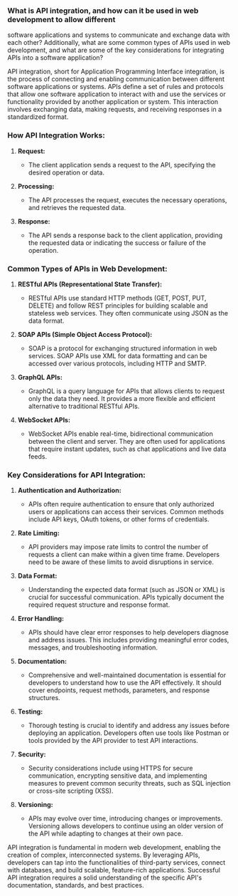 ### What is API integration, and how can it be used in web development to allow different

software applications and systems to communicate and exchange data with each other?
Additionally, what are some common types of APIs used in web development, and what
are some of the key considerations for integrating APIs into a software application?

API integration, short for Application Programming Interface integration, is the process of connecting and enabling communication between different software applications or systems. APIs define a set of rules and protocols that allow one software application to interact with and use the services or functionality provided by another application or system. This interaction involves exchanging data, making requests, and receiving responses in a standardized format.

### How API Integration Works:

1. **Request:**

   - The client application sends a request to the API, specifying the desired operation or data.

2. **Processing:**

   - The API processes the request, executes the necessary operations, and retrieves the requested data.

3. **Response:**
   - The API sends a response back to the client application, providing the requested data or indicating the success or failure of the operation.

### Common Types of APIs in Web Development:

1. **RESTful APIs (Representational State Transfer):**

   - RESTful APIs use standard HTTP methods (GET, POST, PUT, DELETE) and follow REST principles for building scalable and stateless web services. They often communicate using JSON as the data format.

2. **SOAP APIs (Simple Object Access Protocol):**

   - SOAP is a protocol for exchanging structured information in web services. SOAP APIs use XML for data formatting and can be accessed over various protocols, including HTTP and SMTP.

3. **GraphQL APIs:**

   - GraphQL is a query language for APIs that allows clients to request only the data they need. It provides a more flexible and efficient alternative to traditional RESTful APIs.

4. **WebSocket APIs:**
   - WebSocket APIs enable real-time, bidirectional communication between the client and server. They are often used for applications that require instant updates, such as chat applications and live data feeds.

### Key Considerations for API Integration:

1. **Authentication and Authorization:**

   - APIs often require authentication to ensure that only authorized users or applications can access their services. Common methods include API keys, OAuth tokens, or other forms of credentials.

2. **Rate Limiting:**

   - API providers may impose rate limits to control the number of requests a client can make within a given time frame. Developers need to be aware of these limits to avoid disruptions in service.

3. **Data Format:**

   - Understanding the expected data format (such as JSON or XML) is crucial for successful communication. APIs typically document the required request structure and response format.

4. **Error Handling:**

   - APIs should have clear error responses to help developers diagnose and address issues. This includes providing meaningful error codes, messages, and troubleshooting information.

5. **Documentation:**

   - Comprehensive and well-maintained documentation is essential for developers to understand how to use the API effectively. It should cover endpoints, request methods, parameters, and response structures.

6. **Testing:**

   - Thorough testing is crucial to identify and address any issues before deploying an application. Developers often use tools like Postman or tools provided by the API provider to test API interactions.

7. **Security:**

   - Security considerations include using HTTPS for secure communication, encrypting sensitive data, and implementing measures to prevent common security threats, such as SQL injection or cross-site scripting (XSS).

8. **Versioning:**
   - APIs may evolve over time, introducing changes or improvements. Versioning allows developers to continue using an older version of the API while adapting to changes at their own pace.

API integration is fundamental in modern web development, enabling the creation of complex, interconnected systems. By leveraging APIs, developers can tap into the functionalities of third-party services, connect with databases, and build scalable, feature-rich applications. Successful API integration requires a solid understanding of the specific API's documentation, standards, and best practices.
